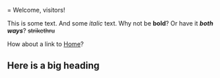 = Welcome, visitors!

This is some text. And some ''italic'' text.
Why not be '''bold'''?
Or have it '''''both ways'''''?
<strike>strikethru</strike>

How about a link to [[Welcome|Home]]?

== Here is a big heading ==
